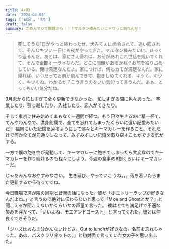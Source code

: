 ```yaml
---
title: 4/03
date: '2024-04-03'
tags: ['日記', '4月']
draft: false
summary: ごめんマジで無理かも！！！マルタン棒みたいにドサっと倒れんだ！
---
```

>死にそうな1日がやっと終わったぜ。犬みてぇに命令されて、追い回されて、そんなキツい一日にも夜がやってきた。マルタン棒みたいに、ひっくり返るんだ。あとは、家にさえ帰れば、お前があれこれ世話を焼いてくれて、そんで全部オーライなんだ。どこに問題があるかね？お前を独り占めしている。俺は満足なんだよ。家につけば、何もカモが満足なんだ。家に帰れば、いつだってお前が飛んできて、抱きしめてくれる、キツく、キツく、キツくね。わかるか？こう言うのをいい気分って言うんだ。あぁ、とってもいい気分だね。

3月末から忙しすぎて全く更新できなかった。
忙しすぎる間に色々あった。
卒業したり、引っ越したり、入社したり、恋人ができたり。

そして東京に住み始めてまもなく一週間が経つ。もう日々生きるのに精一杯で、てんやわんやで、満身創痍で、全てを忘れてしまったくらいに遠い記憶みたいだ！
福岡にいた記憶を辿るようにして淡々とキーマカレーを作ること、それだけで何か全てが元通りになって、みずみずしい記憶を取り戻すことができる気がする。

一方で僕の飽き性が発動して、キーマカレーに飽きてしまったら大変なのでキーマカレーを作り続けるのも程々にしよう。今週の食事の8割くらいはキーマカレーだ。

じゃあみんなおやすみなさい。
生き延び、やっていこうね。。。落ち着いたらまた更新するから待っててね。

今日職場で席が隣の同期と音楽の話になった。彼が「ポエトリーラップが好きなんだよね。」と言うので絶対に伝わらないと思って「Moe and Ghostとか？」と聞こえるか聞こえないかくらいかの声量で言った。
彼はとても満足げで不適な笑みを浮かべて、「いいよね、モエアンドゴースト」と言ってくれた。彼とは仲良くできそうだ。

「ジャズはあんま分かんないけどさ。Out to lunchが好きなの。名前を忘れちゃった。あの、バスクラリネットの。」と初対面で言っていた女の子を思い出した。


